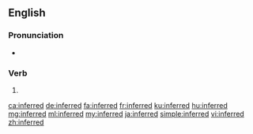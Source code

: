 ==English==

===Pronunciation===
* {{audio|en-us-inferred.ogg|Audio (US)|lang=en}}

===Verb===
{{head|en|verb form}}

# {{en-past of|infer}}

[[ca:inferred]]
[[de:inferred]]
[[fa:inferred]]
[[fr:inferred]]
[[ku:inferred]]
[[hu:inferred]]
[[mg:inferred]]
[[ml:inferred]]
[[my:inferred]]
[[ja:inferred]]
[[simple:inferred]]
[[vi:inferred]]
[[zh:inferred]]